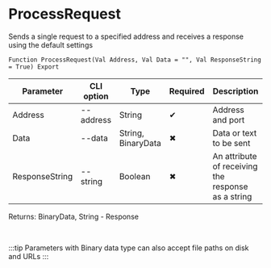 ﻿---
sidebar_position: 1
---


# ProcessRequest
 Sends a single request to a specified address and receives a response using the default settings



`Function ProcessRequest(Val Address, Val Data = "", Val ResponseString = True) Export`

  | Parameter | CLI option | Type | Required | Description |
  |-|-|-|-|-|
  | Address | --address | String | &#x2714; | Address and port |
  | Data | --data | String, BinaryData | &#x2716; | Data or text to be sent |
  | ResponseString | --string | Boolean | &#x2716; | An attribute of receiving the response as a string |

  
  Returns:  BinaryData, String - Response

<br/>

:::tip
Parameters with Binary data type can also accept file paths on disk and URLs
:::
<br/>


```bsl title="1C:Enterprise/OneScript code example"

```
 




